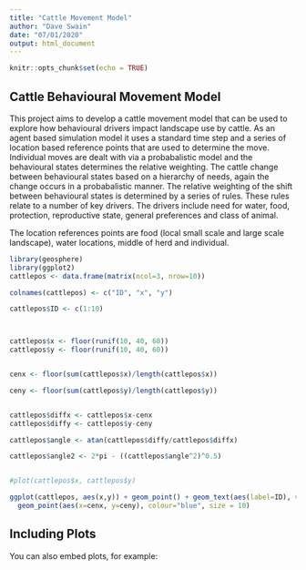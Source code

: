 ```yaml
---
title: "Cattle Movement Model"
author: "Dave Swain"
date: "07/01/2020"
output: html_document
---
```


```r
knitr::opts_chunk$set(echo = TRUE)
```

## Cattle Behavioural Movement Model

This project aims to develop a cattle movement model that can be used to explore how behavioural drivers impact landscape use by cattle. As an agent based simulation model it uses a standard time step and a series of location based reference points that are used to determine the move. Individual moves are dealt with via a probabalistic model and the behavioural states determines the relative weighting. The cattle change between behavioural states based on a hierarchy of needs, again the change occurs in a probabalistic manner. The relative weighting of the shift between behavioural states is determined by a series of rules. These rules relate to a number of key drivers. The drivers include need for water, food, protection, reproductive state, general preferences and class of animal.

The location references points are food (local small scale and large scale landscape), water locations, middle of herd and individual.

```r
library(geosphere)
library(ggplot2)
cattlepos <- data.frame(matrix(ncol=3, nrow=10))

colnames(cattlepos) <- c("ID", "x", "y")

cattlepos$ID <- c(1:10)



cattlepos$x <- floor(runif(10, 40, 60))
cattlepos$y <- floor(runif(10, 40, 60))


cenx <- floor(sum(cattlepos$x)/length(cattlepos$x))

ceny <- floor(sum(cattlepos$y)/length(cattlepos$y))


cattlepos$diffx <- cattlepos$x-cenx
cattlepos$diffy <- cattlepos$y-ceny

cattlepos$angle <- atan(cattlepos$diffy/cattlepos$diffx)

cattlepos$angle2 <- 2*pi - ((cattlepos$angle^2)^0.5)


#plot(cattlepos$x, cattlepos$y)

ggplot(cattlepos, aes(x,y)) + geom_point() + geom_text(aes(label=ID), vjust =2) +
  geom_point(aes(x=cenx, y=ceny), colour="blue", size = 10)
```

## Including Plots

You can also embed plots, for example:

```r

```

